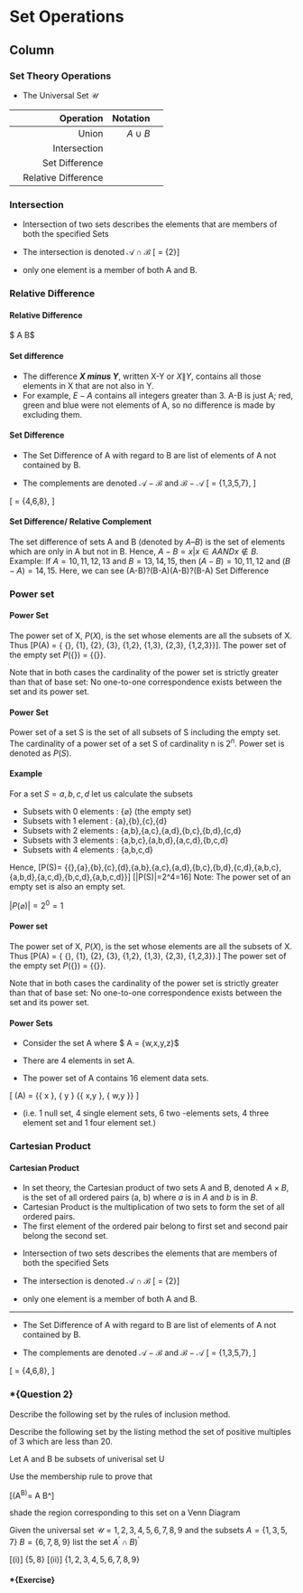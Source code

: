 Set Operations {data-navmenu="Set Theory"}
====================================

Column {.tabset}
-------------------------------------------------------------



### Set Theory Operations

*  The Universal Set $\mathcal{U}$

|| Operation | Notation |
|--------------------:|----------:|----------:| --------------------:| 
|| Union| $A \cup B$ | ||
||Intersection |||
|| Set Difference |||
||  Relative Difference |||



### Intersection


*  Intersection of two sets describes the elements that are members of both the specified Sets

*  The intersection is denoted $\mathcal{A\cap B}$ 
\[ \mathcal{A\cap B} = \{2\}\]

*  only one element is a member of both A and B.



### Relative Difference

<h4> Relative Difference</h4>

$ A \oplus B$



#### Set difference

* The difference ***X minus Y***, written X-Y or $X\|Y$, contains all those elements in X that are not also in Y. 
* For example, $E-A$ contains all integers greater than 3. 
A-B is just A; red, green and blue were not elements of A, so no difference is made by excluding them.


#### Set Difference


*  The Set Difference of A with regard to B are list of elements of A not contained by B.

*  The complements are denoted $\mathcal{A-B}$ and $\mathcal{B-A}$
\[ \mathcal{A-B} = \{1,3,5,7\}, \]

\[ \mathcal{B-A} = \{4,6,8\}, \]



#### Set Difference/ Relative Complement
The set difference of sets A and B (denoted by $A–B$) is the set of elements which are only in A but not in B. Hence, $A-B={x|x \in A AND x \notin B}$.
Example: If $A={10,11,12,13}$ and $B={13,14,15}$, then $(A-B)={10,11,12}$ and $(B-A)={14,15}$. Here, we can see (A-B)?(B-A)(A-B)?(B-A) Set Difference

### Power set

<h4> Power Set </h4>

The power set of X, $P(X)$, is the set whose elements are all the subsets of X. Thus \[P(A) = \{ \{\}, \{1\}, \{2\}, \{3\}, \{1,2\}, \{1,3\}, \{2,3\}, \{1,2,3\}\}\]. The power set of the empty set $P(\{\})$ = $\{\{\}\}$. 

Note that in both cases the cardinality of the power set is strictly greater than that of base set: No one-to-one correspondence exists between the set and its power set. 



#### Power Set
Power set of a set S is the set of all subsets of S including the empty set. The cardinality of a power set of a set S of cardinality n is $2^n$. Power set is denoted as $P(S)$.

<p>
#### Example 

For a set $S={a,b,c,d}$ let us calculate the subsets 


*  Subsets with 0 elements : $\{ \varnothing\}$ (the empty set)
*  Subsets with 1 element : {a},{b},{c},{d}
*  Subsets with 2 elements : {a,b},{a,c},{a,d},{b,c},{b,d},{c,d}
*  Subsets with 3 elements : {a,b,c},{a,b,d},{a,c,d},{b,c,d}
*  Subsets with 4 elements : {a,b,c,d}


Hence, \[P(S)=
{{\varnothing},{a},{b},{c},{d},{a,b},{a,c},{a,d},{b,c},{b,d},{c,d},{a,b,c},{a,b,d},{a,c,d},{b,c,d},{a,b,c,d}}\]
\[|P(S)|=2^4=16\]
Note: The power set of an empty set is also an empty set.

$|P({\varnothing})|=2^0=1$
 

#### Power set

The power set of X, $P(X)$, is the set whose elements are all the subsets of X. Thus \[P(A) = \{ \{\}, \{1\}, \{2\}, \{3\}, \{1,2\}, \{1,3\}, \{2,3\}, \{1,2,3\}\}.\] The power set of the empty set $P(\{\})$ = $\{\{\}\}$. 
<p>
Note that in both cases the cardinality of the power set is strictly greater than that of base set: No one-to-one correspondence exists between the set and its power set. 

#### Power Sets



*  Consider the set A where $ A = \{w,x,y,z\}$
*  There are 4 elements in set A.

*  The power set of A contains 16 element data sets.

 \[  \mathcal{P}(A) = \{\{ x \}, \{ y \} \{\{ x,y \}, \{ w,y \}\}  \]

*  (i.e. 1 null set, 4 single element sets, 6 two -elements sets, 4 three element set and 1 four element set.)





### Cartesian Product

<h4>Cartesian Product</h4>

* In set theory, the Cartesian product of two sets A and B, denoted $A \times B$, is the set of all ordered pairs (a, b) where $a$ is in $A$ and $b$ is in $B$.
* Cartesian Product is the multiplication of two sets to form the set of all ordered pairs.
* The first element of the ordered pair belong to first set and second pair belong the second set. 


\subsubsection*{Intersection}


* Intersection of two sets describes the elements that are members of both the specified Sets

* The intersection is denoted $\mathcal{A\cap B}$ 
\[ \mathcal{A\cap B} = \{2\}\]

* only one element is a member of both A and B.

--------------------------------------------------------

\subsubsection*{Set Difference}


* The Set Difference of A with regard to B are list of elements of A not contained by B.

* The complements are denoted $\mathcal{A-B}$ and $\mathcal{B-A}$
\[ \mathcal{A-B} = \{1,3,5,7\}, \]

\[ \mathcal{B-A} = \{4,6,8\}, \]




### *{Question 2}
Describe the following set by the rules of inclusion method.

Describe the following set by the listing method
the set of positive multiples of 3 which are less than 20.

Let A and B be subsets of univerisal set U

Use the membership rule to prove that

\[(A^\prime  \cap B)^\prime = A \cup B^\prime\]

shade the region corresponding to this set on a Venn Diagram

Given the universal set $\mathcal{U} = {1,2,3,4,5,6,7,8,9}$
and the subsets $A=\{1,3,5,7\}$
$B = \{6,7,8,9\}$
list the set $A^\prime \cap B)^\prime$ 




[(i)] $\{5,8\}$
[(ii)] $\{1,2,3,4,5,6,7,8,9\}$ 


#### *{Exercise}